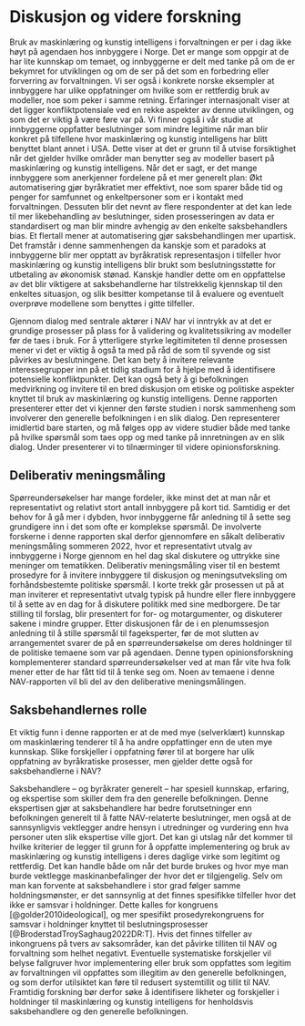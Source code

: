 # Diskusjon og videre forskning

Bruk av maskinlæring og kunstig intelligens i forvaltningen er per i dag ikke høyt på agendaen hos innbyggere i Norge.
Det er mange som oppgir at de har lite kunnskap om temaet, og innbyggerne er delt med tanke på om de er bekymret for utviklingen og om de ser på det som en forbedring eller forverring av forvaltningen.
Vi ser også i konkrete norske eksempler at innbyggere har ulike oppfatninger om hvilke som er rettferdig bruk av modeller, noe som peker i samme retning.
Erfaringer internasjonalt viser at det ligger konfliktpotensiale ved en rekke aspekter av denne utviklingen, og som det er viktig å være føre var på.
Vi finner også i vår studie at innbyggerne oppfatter beslutninger som mindre legitime når man blir konkret på tilfellene hvor maskinlæring og kunstig intelligens har blitt benyttet blant annet i USA.
Dette viser at det er grunn til å utvise forsiktighet når det gjelder hvilke områder man benytter seg av modeller basert på maskinlæring og kunstig intelligens. 
Når det er sagt, er det mange innbyggere som anerkjenner fordelene på et mer generelt plan:
Økt automatisering gjør byråkratiet mer effektivt, noe som sparer både tid og penger for samfunnet og enkeltpersoner som er i kontakt med forvaltningen.
Dessuten blir det nevnt av flere respondenter at det kan lede til mer likebehandling av beslutninger, siden prosesseringen av data er standardisert og man blir mindre avhengig av den enkelte saksbehandlers bias.
Et flertall mener at automatisering gjør saksbehandlingen mer upartisk. 
Det framstår i denne sammenhengen da kanskje som et paradoks at innbyggerne blir mer opptatt av byråkratisk representasjon i tilfeller hvor maskinlæring og kunstig intelligens blir brukt som beslutningsstøtte for utbetaling av økonomisk stønad.
Kanskje handler dette om en oppfattelse av det blir viktigere at saksbehandlerne har tilstrekkelig kjennskap til den enkeltes situasjon, og slik besitter kompetanse til å evaluere og eventuelt overprøve modellene som benyttes i gitte tilfeller.

Gjennom dialog med sentrale aktører i NAV har vi inntrykk av at det er grundige prosesser på plass for å validering og kvalitetssikring av modeller før de taes i bruk.
For å ytterligere styrke legitimiteten til denne prosessen mener vi det er viktig å også ta med på råd de som til syvende og sist påvirkes av beslutningene.
Det kan bety å invitere relevante interessegrupper inn på et tidlig stadium for å hjelpe med å identifisere potensielle konfliktpunkter.
Det kan også bety å gi befolkningen medvirkning og invitere til en bred diskusjon om etiske og politiske aspekter knyttet til bruk av maskinlæring og kunstig intelligens.
Denne rapporten presenterer etter det vi kjenner den første studien i norsk sammenheng som involverer den generelle befolkningen i en slik dialog.
Den representerer imidlertid bare starten, og må følges opp av videre studier både med tanke på hvilke spørsmål som taes opp og med tanke på innretningen av en slik dialog. 
Under presenterer vi to tilnærminger til videre opinionsforskning.

## Deliberativ meningsmåling
Spørreundersøkelser har mange fordeler, ikke minst det at man når et representativt og relativt stort antall innbyggere på kort tid.
Samtidig er det behov for å gå mer i dybden, hvor innbyggerne får anledning til å sette seg grundigere inn i det som ofte er komplekse spørsmål.
De involverte forskerne i denne rapporten skal derfor gjennomføre en såkalt deliberativ meningsmåling sommeren 2022, hvor et representativt utvalg av innbyggerne i Norge gjennom en hel dag skal diskutere og uttrykke sine meninger om tematikken.
Deliberativ meningsmåling viser til en bestemt prosedyre for å invitere innbyggere til diskusjon og meningsutveksling om forhåndsbestemte politiske spørsmål.
I korte trekk går prosessen ut på at man inviterer et representativt utvalg typisk på hundre eller flere innbyggere til å sette av en dag for å diskutere politikk med sine medborgere. 
De tar stilling til forslag, blir presentert for for- og motargumenter, og diskuterer sakene i mindre grupper.
Etter diskusjonen får de i en plenumssesjon anledning til å stille spørsmål til fageksperter, før de mot slutten av arrangementet svarer de på en spørreundersøkelse om deres holdninger til de politiske temaene som var på agendaen. 
Denne typen opinionsforskning komplementerer standard spørreundersøkelser ved at man får vite hva folk mener etter de har fått tid til å tenke seg om.
Noen av temaene i denne NAV-rapporten vil bli del av den deliberative meningsmålingen.

## Saksbehandlernes rolle

Et viktig funn i denne rapporten er at de med mye (selverklært) kunnskap om maskinlæring tenderer til å ha andre oppfattinger enn de uten mye kunnskap.
Slike forskjeller i oppfatning fører til at borgere har ulik oppfatning av byråkratiske prosesser, men gjelder dette også for saksbehandlerne i NAV?

Saksbehandlere – og byråkrater generelt – har spesiell kunnskap, erfaring, og ekspertise som skiller dem fra den generelle befolkningen. 
Denne ekspertisen gjør at saksbehandlere har bedre forutsetninger enn befolkningen generelt til å fatte NAV-relaterte beslutninger, men også at de sannsynligvis vektlegger andre hensyn i utredninger og vurdering enn hva personer uten slik ekspertise ville gjort.
Det kan gi utslag når det kommer til hvilke kriterier de legger til grunn for å oppfatte implementering og bruk av maskinlæring og kunstig intelligens i deres daglige virke som legitimt og rettferdig. 
Det kan handle både om når det burde brukes og hvor mye man burde vektlegge maskinanbefalinger der hvor det er tilgjengelig. 
Selv om man kan forvente at saksbehandlere i stor grad følger samme holdningsmønster, er det sannsynlig at det finnes spesifikke tilfeller hvor det ikke er samsvar i holdninger. 
Dette kalles for kongruens [@golder2010ideological], og mer spesifikt prosedyrekongruens for samsvar i holdninger knyttet til beslutningsprosesser [@BroderstadTroySaghaug2022DR:T].
Hvis det finnes tilfeller av inkongruens på tvers av saksområder, kan det påvirke tilliten til NAV og forvaltning som helhet negativt. 
Eventuelle systematiske forskjeller vil belyse fallgruver hvor implementering eller bruk som  oppfattes som legitim av forvaltningen vil oppfattes som illegitim av den generelle befolkningen, og som derfor utilsiktet kan føre til redusert systemtillit og tillit til NAV.
Framtidig forskning bør derfor søke å identifisere likheter og forskjeller i holdninger til maskinlæring og kunstig intelligens for henholdsvis saksbehandlere og den generelle befolkningen.